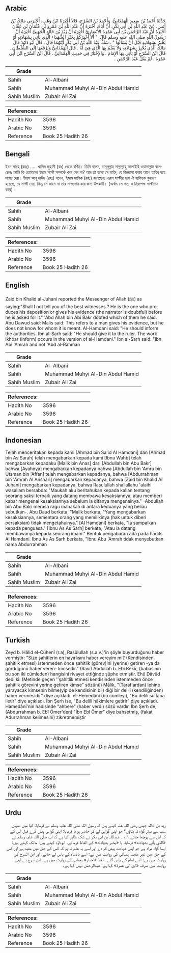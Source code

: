 ## Arabic


<div dir="rtl" lang="ar" style={{fontSize:'larger',backgroundColor:'#f8f9fa',padding:20}}>
حَدَّثَنَا أَحْمَدُ بْنُ سَعِيدٍ الْهَمْدَانِيُّ، وَأَحْمَدُ بْنُ السَّرْحِ، قَالاَ أَخْبَرَنَا ابْنُ وَهْبٍ، أَخْبَرَنِي مَالِكُ بْنُ أَنَسٍ، عَنْ عَبْدِ اللَّهِ بْنِ أَبِي بَكْرٍ، أَنَّ أَبَاهُ، أَخْبَرَهُ أَنَّ عَبْدَ اللَّهِ بْنَ عَمْرِو بْنِ عُثْمَانَ بْنِ عَفَّانَ أَخْبَرَهُ أَنَّ عَبْدَ الرَّحْمَنِ بْنَ أَبِي عَمْرَةَ الأَنْصَارِيَّ أَخْبَرَهُ أَنَّ زَيْدَ بْنَ خَالِدٍ الْجُهَنِيَّ أَخْبَرَهُ أَنَّ رَسُولَ اللَّهِ صلى الله عليه وسلم قَالَ ‏ "‏ أَلاَ أُخْبِرُكُمْ بِخَيْرِ الشُّهَدَاءِ الَّذِي يَأْتِي بِشَهَادَتِهِ أَوْ يُخْبِرُ بِشَهَادَتِهِ قَبْلَ أَنْ يُسْأَلَهَا ‏"‏ ‏.‏ شَكَّ عَبْدُ اللَّهِ بْنُ أَبِي بَكْرٍ أَيَّتَهُمَا قَالَ ‏.‏ قَالَ أَبُو دَاوُدَ قَالَ مَالِكٌ الَّذِي يُخْبِرُ بِشَهَادَتِهِ وَلاَ يَعْلَمُ بِهَا الَّذِي هِيَ لَهُ ‏.‏ قَالَ الْهَمْدَانِيُّ وَيَرْفَعُهَا إِلَى السُّلْطَانِ ‏.‏ قَالَ ابْنُ السَّرْحِ أَوْ يَأْتِي بِهَا الإِمَامَ ‏.‏ وَالإِخْبَارُ فِي حَدِيثِ الْهَمْدَانِيِّ ‏.‏ قَالَ ابْنُ السَّرْحِ ابْنَ أَبِي عَمْرَةَ ‏.‏ لَمْ يَقُلْ عَبْدَ الرَّحْمَنِ ‏.‏
</div>
<div style={{backgroundColor:'#f8f9fa',padding:20, marginBottom: 10}}><table> <thead> <tr> <th>Grade</th> <th></th> </tr> </thead> <tbody> <tr><td>Sahih</td><td>Al-Albani</td></tr><tr><td>Sahih</td><td>Muhammad Muhyi Al-Din Abdul Hamid</td></tr><tr><td>Sahih Muslim</td><td>Zubair Ali Zai</td></tr></tbody></table><table> <thead> <tr> <th>References:</th> <th></th> </tr> </thead> <tbody><tr><td>Hadith No</td><td>3596</td></tr><tr><td>Arabic No</td><td>3596</td></tr><tr><td>Reference</td><td>Book 25 Hadith 26</td></tr></tbody></table></div>

## Bengali


<div dir="ltr" lang="bn" style={{fontSize:'larger',backgroundColor:'#f8f9fa',padding:20}}>
ইবন সারহ (রহঃ) ..... খালিদ জুহানী (রাঃ) থেকে বর্ণিত। তিনি বলেন, রাসূলুল্লাহ সাল্লাল্লাহু আলাইহি ওয়াসাল্লাম বলেছেনঃ আমি কি তোমাদের উত্তম সাক্ষী সম্পর্কে খবর দেব না? আর তা হলো সে ব্যক্তি, যে জিজ্ঞাসা করার আগে হাযির হয়ে সাক্ষ্য দেয়। ইমাম আবূ দাউদ (রহঃ) বলেন, ইমাম মালিক (রহঃ) বলেছেনঃ এরূপ সাক্ষীর দ্বারা ঐ ব্যক্তিকে বুঝানো হয়েছে, যে সাক্ষী দেয়, কিন্তু সে জানে না তার সাক্ষ্যদান কার জন্য উপকারী। (অর্থাৎ সে সত্য ও নিরপেক্ষ সাক্ষীদান করে)।
</div>
<div style={{backgroundColor:'#f8f9fa',padding:20, marginBottom: 10}}><table> <thead> <tr> <th>Grade</th> <th></th> </tr> </thead> <tbody> <tr><td>Sahih</td><td>Al-Albani</td></tr><tr><td>Sahih</td><td>Muhammad Muhyi Al-Din Abdul Hamid</td></tr><tr><td>Sahih Muslim</td><td>Zubair Ali Zai</td></tr></tbody></table><table> <thead> <tr> <th>References:</th> <th></th> </tr> </thead> <tbody><tr><td>Hadith No</td><td>3596</td></tr><tr><td>Arabic No</td><td>3596</td></tr><tr><td>Reference</td><td>Book 25 Hadith 26</td></tr></tbody></table></div>

## English


<div dir="ltr" lang="en" style={{fontSize:'larger',backgroundColor:'#f8f9fa',padding:20}}>
Zaid bin Khalid al-Juhani reported the Messenger of Allah (ﷺ) as saying:"Shall I not tell you of the best witnesses ? He is the one who produces his deposition or gives his evidence (the narrator is doubtful) before he is asked for it." 'Abd Allah bin Abi Bakr dobted which of them he said. Abu Dawud said: Malis said: This refers to a man gives his evidence, but he does not know for whom it is meant. Al-Hamdani said: "He should inform the authorities. Ibn al-Sarh said: "He should give it to the ruler. The work ikhbar (inform) occurs in the version of al-Hamdani." Ibn al-Sarh said: "Ibn Abi 'Amrah and not 'Abd al-Rahman
</div>
<div style={{backgroundColor:'#f8f9fa',padding:20, marginBottom: 10}}><table> <thead> <tr> <th>Grade</th> <th></th> </tr> </thead> <tbody> <tr><td>Sahih</td><td>Al-Albani</td></tr><tr><td>Sahih</td><td>Muhammad Muhyi Al-Din Abdul Hamid</td></tr><tr><td>Sahih Muslim</td><td>Zubair Ali Zai</td></tr></tbody></table><table> <thead> <tr> <th>References:</th> <th></th> </tr> </thead> <tbody><tr><td>Hadith No</td><td>3596</td></tr><tr><td>Arabic No</td><td>3596</td></tr><tr><td>Reference</td><td>Book 25 Hadith 26</td></tr></tbody></table></div>

## Indonesian


<div dir="ltr" lang="id" style={{fontSize:'larger',backgroundColor:'#f8f9fa',padding:20}}>
Telah menceritakan kepada kami [Ahmad bin Sa'id Al Hamdani] dan [Ahmad bin As Sarah] telah mengabarkan kepada kami [Ibnu Wahb] telah mengabarkan kepadaku [Malik bin Anas] dari [Abdullah bin Abu Bakr] bahwa [Ayahnya] mengabarkan kepadanya bahwa [Abdullah bin 'Amru bin Utsman bin 'Affan] telah mengabarkan kepadanya, bahwa [Abdurrahman bin 'Amrah Al Anshari] mengabarkan kepadanya, bahwa [Zaid bin Khalid Al Juhani] mengabarkan kepadanya, bahwa Rasulullah shallallahu 'alaihi wasallam bersabda: "Maukah aku beritahukan kepada kalian tentang seorang saksi terbaik yang datang membawa kesaksiannya, atau memberi kabar mengenai kesaksiannya sebelum ia ditanya mengenainya." -Abdullah bin Abu Bakr merasa ragu manakah di antara keduanya yang beliau sebutkan-. Abu Daud berkata, "Malik berkata, "Yang mengabarkan kesaksiannya, sementara orang yang memilikinya (hak untuk diberi persaksian) tidak mengetahuinya." [Al Hamdani] berkata, "Ia sampaikan kepada penguasa." [Ibnu As As Sarh] berkata, "Atau ia datang membawanya kepada seorang imam." Bentuk pengabaran ada pada hadits Al Hamdani. Ibnu As As Sarh berkata, "Ibnu Abu 'Amrah tidak menyebutkan nama Abdurrahman
</div>
<div style={{backgroundColor:'#f8f9fa',padding:20, marginBottom: 10}}><table> <thead> <tr> <th>Grade</th> <th></th> </tr> </thead> <tbody> <tr><td>Sahih</td><td>Al-Albani</td></tr><tr><td>Sahih</td><td>Muhammad Muhyi Al-Din Abdul Hamid</td></tr><tr><td>Sahih Muslim</td><td>Zubair Ali Zai</td></tr></tbody></table><table> <thead> <tr> <th>References:</th> <th></th> </tr> </thead> <tbody><tr><td>Hadith No</td><td>3596</td></tr><tr><td>Arabic No</td><td>3596</td></tr><tr><td>Reference</td><td>Book 25 Hadith 26</td></tr></tbody></table></div>

## Turkish


<div dir="ltr" lang="tr" style={{fontSize:'larger',backgroundColor:'#f8f9fa',padding:20}}>
Zeyd b. Hâlid el-Cühenî (r.a), Rasûlullah (s.a.v.)'in şöyle buyurduğunu haber vermiştir: "Size şahitlerin en hayırlısını haber vereyim mi? (Kendisinden şahitlik etmesi) istenmeden önce şahitlik (görev)ini (yerine) getiren -ya da gördüğünü haber veren- kimsedir." (Ravi) Abdullah b. Ebî Bekir, (babasının bu son iki cümleden) hangisini rivayet ettiğinde şüphe etmiştir. Ehû Dâvûd dedi ki: (Metinde geçen ''şahitlik etmesi kendisinden istenmeden önce şahitlik görevini yerine getiren kimse" sözünü) Mâlik, "(Taraflardan) lehine yarayacak kimsenin bilme(yip de kendisinin bil) diği bir delili (kendiliğinden) haber vermesidir" diye açıkladı. el-Hemedâni (bu cümleyi), "Bu delili sultana iletir" diye açıkladı. İbn Şerh ise, "Bu delili hâkimlere getirir" diye açıkladı. Hamedânî'nin hadisinde "ahbere" (haber verdi) sözü vardır. İbn Şerh de, (Abdurrahman b. Ebî Ömer'den) "İbn Ebî Ömer" diye bahsetmiş, (fakat Adurrahman kelimesini) zikretmemiştir
</div>
<div style={{backgroundColor:'#f8f9fa',padding:20, marginBottom: 10}}><table> <thead> <tr> <th>Grade</th> <th></th> </tr> </thead> <tbody> <tr><td>Sahih</td><td>Al-Albani</td></tr><tr><td>Sahih</td><td>Muhammad Muhyi Al-Din Abdul Hamid</td></tr><tr><td>Sahih Muslim</td><td>Zubair Ali Zai</td></tr></tbody></table><table> <thead> <tr> <th>References:</th> <th></th> </tr> </thead> <tbody><tr><td>Hadith No</td><td>3596</td></tr><tr><td>Arabic No</td><td>3596</td></tr><tr><td>Reference</td><td>Book 25 Hadith 26</td></tr></tbody></table></div>

## Urdu


<div dir="rtl" lang="ur" style={{fontSize:'larger',backgroundColor:'#f8f9fa',padding:20}}>
زید بن خالد جہنی رضی اللہ عنہ کہتے ہیں کہ رسول اللہ صلی اللہ علیہ وسلم نے فرمایا: کیا میں تمہیں سب سے بہتر گواہ نہ بتاؤں؟ جو اپنی گواہی لے کر حاضر ہو یا فرمایا: اپنی گواہی پیش کرے قبل اس کے کہ اس سے پوچھا جائے ۱؎ ۔ عبداللہ بن ابی بکر نے شک ظاہر کیا ہے کہ آپ صلی اللہ علیہ وسلم نے «الذي يأتي بشهادته» فرمایا، یا «يخبر بشهادته» کے الفاظ فرمائے۔ ابوداؤد کہتے ہیں: مالک کہتے ہیں: ایسا گواہ مراد ہے جو اپنی شہادت پیش کر دے اور اسے یہ علم نہ ہو کہ کس کے حق میں مفید ہے اور کس کے حق میں غیر مفید۔ ہمدانی کی روایت میں ہے: اسے بادشاہ کے پاس لے جائے، اور ابن السرح کی روایت میں ہے: اسے امام کے پاس لائے۔ لفظ «اخبار» ہمدانی کی روایت میں ہے۔ ابن سرح نے اپنی روایت میں صرف «ابن ابی عمرۃ» کہا ہے، عبدالرحمٰن نہیں کہا ہے۔
</div>
<div style={{backgroundColor:'#f8f9fa',padding:20, marginBottom: 10}}><table> <thead> <tr> <th>Grade</th> <th></th> </tr> </thead> <tbody> <tr><td>Sahih</td><td>Al-Albani</td></tr><tr><td>Sahih</td><td>Muhammad Muhyi Al-Din Abdul Hamid</td></tr><tr><td>Sahih Muslim</td><td>Zubair Ali Zai</td></tr></tbody></table><table> <thead> <tr> <th>References:</th> <th></th> </tr> </thead> <tbody><tr><td>Hadith No</td><td>3596</td></tr><tr><td>Arabic No</td><td>3596</td></tr><tr><td>Reference</td><td>Book 25 Hadith 26</td></tr></tbody></table></div>